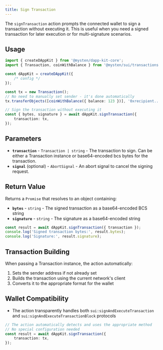 ```yaml
---
title: Sign Transaction
---
```


The `signTransaction` action prompts the connected wallet to sign a transaction without executing
it. This is useful when you need a signed transaction for later execution or for multi-signature
scenarios.

## Usage

```typescript
import { createDAppKit } from '@mysten/dapp-kit-core';
import { Transaction, coinWithBalance } from '@mysten/sui/transactions';

const dAppKit = createDAppKit({
	/* config */
});

const tx = new Transaction();
// No need to manually set sender - it's done automatically
tx.transferObjects([coinWithBalance({ balance: 123 })], '0xrecipient...');

// Sign the transaction without executing it
const { bytes, signature } = await dAppKit.signTransaction({
	transaction: tx,
});
```

## Parameters

- **`transaction`** - `Transaction | string` - The transaction to sign. Can be either a Transaction
  instance or base64-encoded bcs bytes for the transaction.
- **`signal`** (optional) - `AbortSignal` - An abort signal to cancel the signing request.

## Return Value

Returns a `Promise` that resolves to an object containing:

- **`bytes`** - `string` - The signed transaction as a base64-encoded BCS string
- **`signature`** - `string` - The signature as a base64-encoded string

```typescript
const result = await dAppKit.signTransaction({ transaction });
console.log('Signed transaction bytes:', result.bytes);
console.log('Signature:', result.signature);
```

## Transaction Building

When passing a Transaction instance, the action automatically:

1. Sets the sender address if not already set
2. Builds the transaction using the current network's client
3. Converts it to the appropriate format for the wallet

## Wallet Compatibility

- The action transparently handles both `sui:signAndExecuteTransaction` and
  `sui:signAndExecuteTransactionBlock` protocols

```typescript
// The action automatically detects and uses the appropriate method
// No special configuration needed
const result = await dAppKit.signTransaction({
	transaction: tx,
});
```
